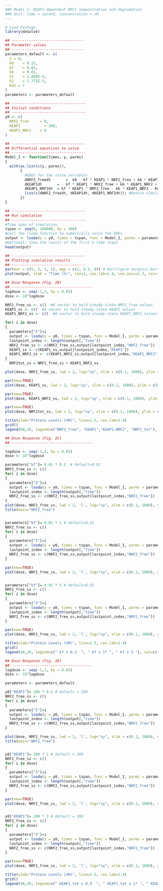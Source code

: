---
### Model I: KEAP1-dependent NRF2 sequestration and degradation
### Unit: time = second, concentration = nM
---
  
```{r}
# Load Package
library(deSolve)
```


```{r}
## ---------------------------------
## Parameter values
## --------------------------------- 
parameters_default <- c(
  S = 0,
  k0 	= 0.15,
  kf 	= 0.01,
  kb 	= 0.01,
  k1 	= 2.888E-4,
  k2 	= 1.775E-3,
  Kd1 = 7
)
parameters <- parameters_default

## ----------------------------------
## Initial conditions
## ----------------------------------
y0 <- c(
  NRF2_free 	= 0,
  KEAP1			  = 200,
  KEAP1_NRF2 	= 0
)

## ----------------------------------
## Differential equations to solve
## ----------------------------------
Model_I <- function(times, y, parms)
{
  with(as.list(c(y, parms)),
       {
         #ODEs for the state variables
         dNRF2_freedt		=  k0 - kf * KEAP1 * NRF2_free + kb * KEAP1_NRF2 - k1 * NRF2_free
         dKEAP1dt		= - kf * KEAP1 * NRF2_free + kb * KEAP1_NRF2 + Kd1 / (Kd1 + S) * k2 * KEAP1_NRF2
         dKEAP1_NRF2dt	= kf * KEAP1 * NRF2_free - kb * KEAP1_NRF2 - Kd1 / (Kd1 + S) * k2 * KEAP1_NRF2
         list(c(dNRF2_freedt, dKEAP1dt, dKEAP1_NRF2dt)); #Return simulated value of state variables at each time step
       })
}

## ----------------------------------
## Run simulation
## ----------------------------------
#Time span of simulation
tspan <- seq(0, 108000, by = 100)
#Call the lsoda function to numerically solve the ODEs
output <- lsoda(y = y0, times = tspan, func = Model_I, parms = parameters)
#Optional: show the result of the first 6 time steps
head(output)
```


```{r}
## ----------------------------------
## Plotting simulation results
## ----------------------------------
par(mar = c(5, 5, 1, 1), mgp = c(2, 0.5, 0)) # mar(figure margins):bottom, left, top, right; mgp(label position): distance from label, scale, tick marks to plot 
plot(output, xlab = "Time (S)", las=1, cex.lab=1.4, cex.axis=1.3, col="blue", lwd = 2)
```


```{r}
## Dose Response (Fig. 2B)
## -------------------------------------
logdose <- seq(-1,3, by = 0.05)
dose <- 10^logdose

NRF2_free_ss <- c()  #A vector to hold steady-state NRF2_free values
KEAP1_ss <- c()  #A vector to hold steady-state KEAP1 values
KEAP1_NRF2_ss <- c()  #A vector to hold steady-state KEAP1_NRF2 values

for( i in dose)
{
  parameters["S"]=i
  output <- lsoda(y = y0, times = tspan, func = Model_I, parms = parameters)
  lastpoint_index <- length(output[,"time"])
  NRF2_free_ss <- c(NRF2_free_ss,output[lastpoint_index,"NRF2_free"])
  KEAP1_ss <- c(KEAP1_ss,output[lastpoint_index,"KEAP1"])
  KEAP1_NRF2_ss <- c(KEAP1_NRF2_ss,output[lastpoint_index,"KEAP1_NRF2"])
}
  NRF2tot_ss = NRF2_free_ss + KEAP1_NRF2_ss 

plot(dose, NRF2_free_ss, lwd = 2, log="xy", xlim = c(0.1, 1000), ylim = c(0.1, 1000), xlab="S", ylab ="", cex.lab =1.4, cex.axis=1.3, las=0.5, 'l', pch=20, col="blue") 

par(new=TRUE)
plot(dose, KEAP1_ss, lwd = 2, log="xy", xlim = c(0.1, 1000), ylim = c(0.1, 1000), xlab="S", ylab ="", cex.lab =1.4, cex.axis=1.3, las=0.5,'l', pch=20, col="green") 

par(new=TRUE)
plot(dose, KEAP1_NRF2_ss, lwd = 2, log="xy", xlim = c(0.1, 1000), ylim = c(0.1, 1000), xlab="S", ylab ="", cex.lab =1.4, cex.axis=1.3, las=0.5, 'l', pch=20, col="purple")

par(new=TRUE)
plot(dose, NRF2tot_ss, lwd = 2, log="xy", xlim = c(0.1, 1000), ylim = c(0.1, 1000), xlab="S", ylab ="", cex.lab =1.4, cex.axis=1.3, las=0.5, 'l', pch=20, col="orange")

title(ylab="Protein Levels (nM)", line=2.5, cex.lab=1.4)
grid()
legend(60,20, legend=c("NRF2_free", "KEAP1","KEAP1-NRF2", "NRF2_tot"), col=c("blue", "green","purple", "orange") , lty=1, cex=1)

```


```{r}
## Dose Response (Fig. 2C)
## -------------------------------------

logdose <- seq(-1,3, by = 0.05)
dose <- 10^logdose

parameters["kf"]= 0.01 * 0.2  # default=0.01
NRF2_free_ss <- c()  
for( i in dose)
{
  parameters["S"]=i
  output <- lsoda(y = y0, times = tspan, func = Model_I, parms = parameters)
  lastpoint_index <- length(output[,"time"])
  NRF2_free_ss <- c(NRF2_free_ss,output[lastpoint_index,"NRF2_free"])
}
plot(dose, NRF2_free_ss, lwd = 2, 'l', log="xy", xlim = c(0.1, 1000), ylim = c(0.1, 1000), xlab="S", ylab ="", cex.lab =1.4, cex.axis=1.3, las=0.5, pch=20, col="cyan") 
title(main="NRF2_free")


parameters["kf"]= 0.01 * 1 # default=0.01
NRF2_free_ss <- c()  
for( i in dose)
{
  parameters["S"]=i
  output <- lsoda(y = y0, times = tspan, func = Model_I, parms = parameters)
  lastpoint_index <- length(output[,"time"])
  NRF2_free_ss <- c(NRF2_free_ss,output[lastpoint_index,"NRF2_free"])
}

par(new=TRUE)
plot(dose, NRF2_free_ss, lwd = 2, 'l', log="xy", xlim = c(0.1, 1000), ylim = c(0.1, 1000), xlab="S", ylab ="", cex.lab =1.4, cex.axis=1.3, las=0.5, pch=20, col="blue") 


parameters["kf"]= 0.01 * 5 # default=0.01
NRF2_free_ss <- c()  
for( i in dose)
{
  parameters["S"]=i
  output <- lsoda(y = y0, times = tspan, func = Model_I, parms = parameters)
  lastpoint_index <- length(output[,"time"])
  NRF2_free_ss <- c(NRF2_free_ss,output[lastpoint_index,"NRF2_free"])
}

par(new=TRUE)
plot(dose, NRF2_free_ss, lwd = 2, 'l', log="xy", xlim = c(0.1, 1000), ylim = c(0.1, 1000), xlab="S", ylab ="", cex.lab =1.4, cex.axis=1.3, las=0.5, pch=20, col="black") 

title(ylab="Protein Levels (nM)", line=2.5, cex.lab=1.4)
grid()
legend(60,20, legend=c(" kf x 0.2  ", " kf x 1* ", " kf x 5 "), col=c("cyan", "blue", "black") , lty=1, cex=1)
```


```{r}
## Dose Response (Fig. 2D)
## -------------------------------------
logdose <- seq(-1,3, by = 0.05)
dose <- 10^logdose

parameters <- parameters_default

y0["KEAP1"]= 200 * 0.5 # default = 200
NRF2_free_ss <- c()  
for( i in dose)
{
  parameters["S"]=i
  output <- lsoda(y = y0, times = tspan, func = Model_I, parms = parameters)
  lastpoint_index <- length(output[,"time"])
  NRF2_free_ss <- c(NRF2_free_ss,output[lastpoint_index,"NRF2_free"])
}

plot(dose, NRF2_free_ss, lwd = 2, 'l', log="xy", xlim = c(0.1, 1000), ylim = c(0.1, 1000), xlab="S", ylab ="", cex.lab =1.4, cex.axis=1.3, las=0.5, pch=20, col="cyan") 
title(main="NRF2_free")


y0["KEAP1"]= 200 * 1 # default = 200
NRF2_free_ss <- c()  
for( i in dose)
{
  parameters["S"]=i
  output <- lsoda(y = y0, times = tspan, func = Model_I, parms = parameters)
  lastpoint_index <- length(output[,"time"])
  NRF2_free_ss <- c(NRF2_free_ss,output[lastpoint_index,"NRF2_free"])
}

par(new=TRUE)
plot(dose, NRF2_free_ss, lwd = 2, 'l', log="xy", xlim = c(0.1, 1000), ylim = c(0.1, 1000), xlab="S", ylab ="", cex.lab =1.4, cex.axis=1.3, las=0.5, pch=20, col="blue") 


y0["KEAP1"]= 200 * 2 # default = 200
NRF2_free_ss <- c()  
for( i in dose)
{
  parameters["S"]=i
  output <- lsoda(y = y0, times = tspan, func = Model_I, parms = parameters)
  lastpoint_index <- length(output[,"time"])
  NRF2_free_ss <- c(NRF2_free_ss,output[lastpoint_index,"NRF2_free"])
}

par(new=TRUE)
plot(dose, NRF2_free_ss, lwd = 2, 'l', log="xy", xlim = c(0.1, 1000), ylim = c(0.1, 1000), xlab="S", ylab ="", cex.lab =1.4, cex.axis=1.3, las=0.5, pch=20, col="black") 

title(ylab="Protein Levels (nM)", line=2.5, cex.lab=1.4)
grid()
legend(40,20, legend=c(" KEAP1_tot x 0.5  ", " KEAP1_tot x 1* ", " KEAP1_tot x 2 "), col=c("cyan", "blue", "black") , lty=1, cex=1)
```


